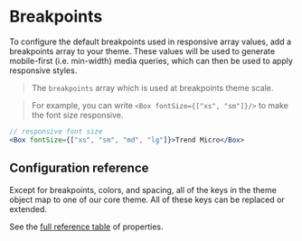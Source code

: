 
# Breakpoints

To configure the default breakpoints used in responsive array values, add a
breakpoints array to your theme. These values will be used to generate
mobile-first (i.e. min-width) media queries, which can then be used to apply
responsive styles. 

> The `breakpoints` array which is used at breakpoints theme scale.

> For example, you can write `<Box fontSize={["xs", "sm"]}/>` to make the font size responsive.

<ThemeParser theme="breakpoints" />

```jsx
// responsive font size
<Box fontSize={["xs", "sm", "md", "lg"]}>Trend Micro</Box>
```

## Configuration reference

Except for breakpoints, colors, and spacing, all of the keys in the theme object
map to one of our core theme. All of these keys can be replaced or
extended.

See the <a href="https://styled-system.com/table" target="_blank">full reference
table</a> of properties.
